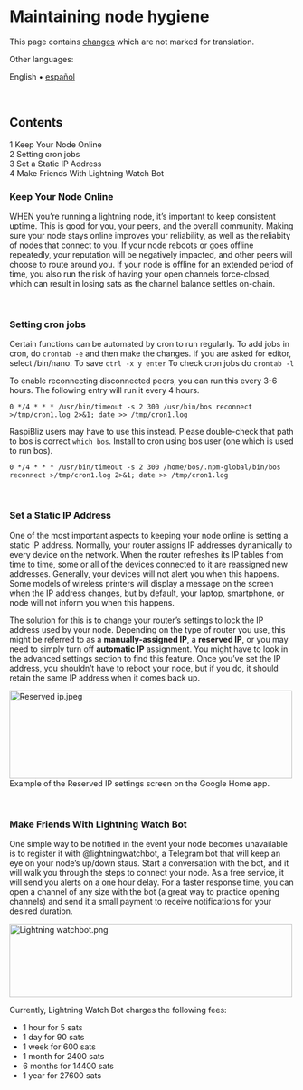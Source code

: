 <span id="maintaining-node-hygiene"></span>
= Maintaining node hygiene =

<div class="mw-pt-translate-header noprint nomobile" dir="ltr" lang="en">

This page contains <span class="plainlinks">[[/plebnet.wiki/index.php?title=Maintaining_node_hygiene&oldid=1491&diff=1498|changes]]</span> which are not marked for translation.

</div>
<div class="mw-parser-output">

<div class="mw-pt-languages noprint" lang="en" dir="ltr">

<div class="mw-pt-languages-label">

Other languages:

</div>
<div class="mw-pt-languages-list">

<span class="mw-pt-languages-ui mw-pt-languages-selected mw-pt-progress mw-pt-progress--complete" lang="en">English</span> • ‎[[Special_Translate_amp_group_page_Maintaining_node_hygiene_amp_language_es_amp_task_view.html|español]]

</div>

</div>
<br />


<div id="toc" class="toc" role="navigation" aria-labelledby="mw-toc-heading">

<div class="toctitle" lang="en" dir="ltr">

<span id="mw-toc-heading"></span>
== Contents ==

<span class="toctogglespan"></span>

</div>
* [[#Keep_Your_Node_Online|<span class="tocnumber">1</span> <span class="toctext">Keep Your Node Online</span>]]
* [[#Setting_cron_jobs|<span class="tocnumber">2</span> <span class="toctext">Setting cron jobs</span>]]
* [[#Set_a_Static_IP_Address|<span class="tocnumber">3</span> <span class="toctext">Set a Static IP Address</span>]]
* [[#Make_Friends_With_Lightning_Watch_Bot|<span class="tocnumber">4</span> <span class="toctext">Make Friends With Lightning Watch Bot</span>]]


</div>
<span id="keep-your-node-online"></span>
=== <span id="Keep_Your_Node_Online" class="mw-headline">Keep Your Node Online</span> ===

WHEN you’re running a lightning node, it’s important to keep consistent uptime. This is good for you, your peers, and the overall community. Making sure your node stays online improves your reliability, as well as the reliabity of nodes that connect to you. If your node reboots or goes offline repeatedly, your reputation will be negatively impacted, and other peers will choose to route around you. If your node is offline for an extended period of time, you also run the risk of having your open channels force-closed, which can result in losing sats as the channel balance settles on-chain.

<br />


<span id="setting-cron-jobs"></span>
=== <span id="Setting_cron_jobs" class="mw-headline">Setting cron jobs</span> ===

Certain functions can be automated by cron to run regularly. To add jobs in cron, do <code>crontab -e</code> and then make the changes. If you are asked for editor, select /bin/nano. To save <code>ctrl -x y enter</code> To check cron jobs do <code>crontab -l</code>

To enable reconnecting disconnected peers, you can run this every 3-6 hours. The following entry will run it every 4 hours.

<code>0 */4 * * * /usr/bin/timeout -s 2 300 /usr/bin/bos reconnect &gt;/tmp/cron1.log 2&gt;&amp;1; date &gt;&gt; /tmp/cron1.log</code>

RaspiBliz users may have to use this instead. Please double-check that path to bos is correct <code>which bos</code>. Install to cron using bos user (one which is used to run bos).

<code>0 */4 * * * /usr/bin/timeout -s 2 300 /home/bos/.npm-global/bin/bos reconnect &gt;/tmp/cron1.log 2&gt;&amp;1; date &gt;&gt; /tmp/cron1.log</code>

<br />


<span id="set-a-static-ip-address"></span>
=== <span id="Set_a_Static_IP_Address" class="mw-headline">Set a Static IP Address</span> ===

One of the most important aspects to keeping your node online is setting a static IP address. Normally, your router assigns IP addresses dynamically to every device on the network. When the router refreshes its IP tables from time to time, some or all of the devices connected to it are reassigned new addresses. Generally, your devices will not alert you when this happens. Some models of wireless printers will display a message on the screen when the IP address changes, but by default, your laptop, smartphone, or node will not inform you when this happens.

The solution for this is to change your router’s settings to lock the IP address used by your node. Depending on the type of router you use, this might be referred to as a '''manually-assigned IP''', a '''reserved IP''', or you may need to simply turn off '''automatic IP''' assignment. You might have to look in the advanced settings section to find this feature. Once you’ve set the IP address, you shouldn’t have to reboot your node, but if you do, it should retain the same IP address when it comes back up.

[[/plebnet.wiki/wiki/File:Reserved_ip.jpeg|[[File:img/500px-Reserved_ip.jpeg|500x156px|Reserved ip.jpeg]]]] Example of the Reserved IP settings screen on the Google Home app.

<br />


<span id="make-friends-with-lightning-watch-bot"></span>
=== <span id="Make_Friends_With_Lightning_Watch_Bot" class="mw-headline">Make Friends With Lightning Watch Bot</span> ===

One simple way to be notified in the event your node becomes unavailable is to register it with @lightningwatchbot, a Telegram bot that will keep an eye on your node’s up/down staus. Start a conversation with the bot, and it will walk you through the steps to connect your node. As a free service, it will send you alerts on a one hour delay. For a faster response time, you can open a channel of any size with the bot (a great way to practice opening channels) and send it a small payment to receive notifications for your desired duration.

[[/plebnet.wiki/wiki/File:Lightning_watchbot.png|[[File:img/500px-Lightning_watchbot.png|500x130px|Lightning watchbot.png]]]]

Currently, Lightning Watch Bot charges the following fees:

* 1 hour for 5 sats
* 1 day for 90 sats
* 1 week for 600 sats
* 1 month for 2400 sats
* 6 months for 14400 sats
* 1 year for 27600 sats


</div>
